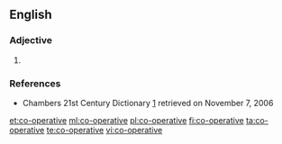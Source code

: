 ==English==

===Adjective===
{{head|en|adjective}}

# {{alternative spelling of|cooperative|lang=en}}

===References===
* Chambers 21st Century Dictionary [http://www.chambersharrap.co.uk/chambers/features/chref/chref.py/main?query=cooperative&title=21st&sourceid=Mozilla-search] retrieved on November 7, 2006

[[et:co-operative]]
[[ml:co-operative]]
[[pl:co-operative]]
[[fi:co-operative]]
[[ta:co-operative]]
[[te:co-operative]]
[[vi:co-operative]]